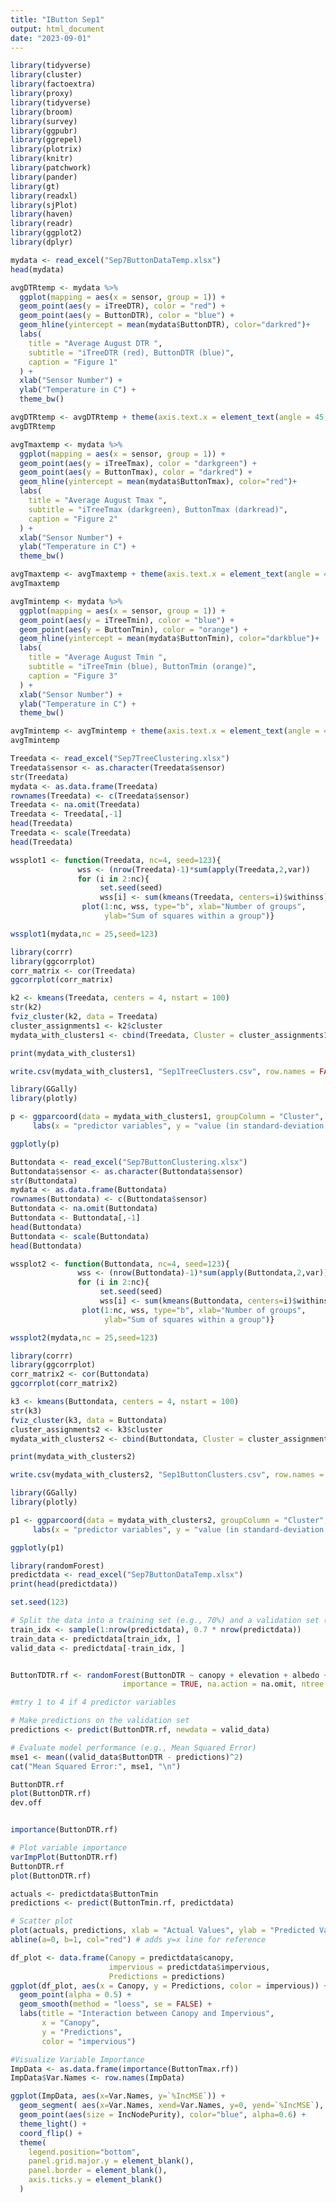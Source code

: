 ```yaml
---
title: "IButton Sep1"
output: html_document
date: "2023-09-01"
---
```


```r
library(tidyverse)
library(cluster)
library(factoextra)
library(proxy)
library(tidyverse)
library(broom)
library(survey)
library(ggpubr) 
library(ggrepel) 
library(plotrix)
library(knitr)
library(patchwork)
library(pander)
library(gt)
library(readxl)
library(sjPlot)
library(haven)
library(readr)
library(ggplot2)
library(dplyr)
```

```r
mydata <- read_excel("Sep7ButtonDataTemp.xlsx")
head(mydata)
```

```r
avgDTRtemp <- mydata %>%
  ggplot(mapping = aes(x = sensor, group = 1)) +
  geom_point(aes(y = iTreeDTR), color = "red") +
  geom_point(aes(y = ButtonDTR), color = "blue") +
  geom_hline(yintercept = mean(mydata$ButtonDTR), color="darkred")+
  labs(
    title = "Average August DTR ",
    subtitle = "iTreeDTR (red), ButtonDTR (blue)",
    caption = "Figure 1"
  ) +
  xlab("Sensor Number") +
  ylab("Temperature in C") +
  theme_bw()

avgDTRtemp <- avgDTRtemp + theme(axis.text.x = element_text(angle = 45, hjust = 1))
avgDTRtemp
```
```r
avgTmaxtemp <- mydata %>%
  ggplot(mapping = aes(x = sensor, group = 1)) +
  geom_point(aes(y = iTreeTmax), color = "darkgreen") +
  geom_point(aes(y = ButtonTmax), color = "darkred") +
  geom_hline(yintercept = mean(mydata$ButtonTmax), color="red")+
  labs(
    title = "Average August Tmax ",
    subtitle = "iTreeTmax (darkgreen), ButtonTmax (darkread)",
    caption = "Figure 2"
  ) +
  xlab("Sensor Number") +
  ylab("Temperature in C") +
  theme_bw()

avgTmaxtemp <- avgTmaxtemp + theme(axis.text.x = element_text(angle = 45, hjust = 1))
avgTmaxtemp
```
```r
avgTmintemp <- mydata %>%
  ggplot(mapping = aes(x = sensor, group = 1)) +
  geom_point(aes(y = iTreeTmin), color = "blue") +
  geom_point(aes(y = ButtonTmin), color = "orange") +
  geom_hline(yintercept = mean(mydata$ButtonTmin), color="darkblue")+
  labs(
    title = "Average August Tmin ",
    subtitle = "iTreeTmin (blue), ButtonTmin (orange)",
    caption = "Figure 3"
  ) +
  xlab("Sensor Number") +
  ylab("Temperature in C") +
  theme_bw()

avgTmintemp <- avgTmintemp + theme(axis.text.x = element_text(angle = 45, hjust = 1))
avgTmintemp
```


```r
Treedata <- read_excel("Sep7TreeClustering.xlsx")
Treedata$sensor <- as.character(Treedata$sensor)
str(Treedata)
mydata <- as.data.frame(Treedata)
rownames(Treedata) <- c(Treedata$sensor)
Treedata <- na.omit(Treedata)
Treedata <- Treedata[,-1]
head(Treedata)
Treedata <- scale(Treedata) 
head(Treedata)
```

```r
wssplot1 <- function(Treedata, nc=4, seed=123){
               wss <- (nrow(Treedata)-1)*sum(apply(Treedata,2,var))
               for (i in 2:nc){
                    set.seed(seed)
                    wss[i] <- sum(kmeans(Treedata, centers=i)$withinss)}
                plot(1:nc, wss, type="b", xlab="Number of groups",
                     ylab="Sum of squares within a group")}

wssplot1(mydata,nc = 25,seed=123)
```
```r
library(corrr)
library(ggcorrplot)
corr_matrix <- cor(Treedata)
ggcorrplot(corr_matrix)
```
```r
k2 <- kmeans(Treedata, centers = 4, nstart = 100)
str(k2)
fviz_cluster(k2, data = Treedata)
cluster_assignments1 <- k2$cluster
mydata_with_clusters1 <- cbind(Treedata, Cluster = cluster_assignments1)

print(mydata_with_clusters1)

write.csv(mydata_with_clusters1, "Sep1TreeClusters.csv", row.names = FALSE)
```
```r
library(GGally)
library(plotly)

p <- ggparcoord(data = mydata_with_clusters1, groupColumn = "Cluster", scale = "std") +
     labs(x = "predictor variables", y = "value (in standard-deviation units)", title = "Clustering for iTree Temp")

ggplotly(p)
```

```r
Buttondata <- read_excel("Sep7ButtonClustering.xlsx")
Buttondata$sensor <- as.character(Buttondata$sensor)
str(Buttondata)
mydata <- as.data.frame(Buttondata)
rownames(Buttondata) <- c(Buttondata$sensor)
Buttondata <- na.omit(Buttondata)
Buttondata <- Buttondata[,-1]
head(Buttondata)
Buttondata <- scale(Buttondata)
head(Buttondata)
```
```r
wssplot2 <- function(Buttondata, nc=4, seed=123){
               wss <- (nrow(Buttondata)-1)*sum(apply(Buttondata,2,var))
               for (i in 2:nc){
                    set.seed(seed)
                    wss[i] <- sum(kmeans(Buttondata, centers=i)$withinss)}
                plot(1:nc, wss, type="b", xlab="Number of groups",
                     ylab="Sum of squares within a group")}

wssplot2(mydata,nc = 25,seed=123)

library(corrr)
library(ggcorrplot)
corr_matrix2 <- cor(Buttondata)
ggcorrplot(corr_matrix2)
```
```r
k3 <- kmeans(Buttondata, centers = 4, nstart = 100)
str(k3)
fviz_cluster(k3, data = Buttondata)
cluster_assignments2 <- k3$cluster
mydata_with_clusters2 <- cbind(Buttondata, Cluster = cluster_assignments2)

print(mydata_with_clusters2)

write.csv(mydata_with_clusters2, "Sep1ButtonClusters.csv", row.names = FALSE)
```
```r
library(GGally)
library(plotly)

p1 <- ggparcoord(data = mydata_with_clusters2, groupColumn = "Cluster", scale = "std") +
     labs(x = "predictor variables", y = "value (in standard-deviation units)", title = "Clustering for Button Temp")

ggplotly(p1)
```
```r
library(randomForest)
predictdata <- read_excel("Sep7ButtonDataTemp.xlsx")
print(head(predictdata))

set.seed(123)

# Split the data into a training set (e.g., 70%) and a validation set (e.g., 30%)
train_idx <- sample(1:nrow(predictdata), 0.7 * nrow(predictdata))
train_data <- predictdata[train_idx, ]
valid_data <- predictdata[-train_idx, ]


ButtonTDTR.rf <- randomForest(ButtonDTR ~ canopy + elevation + albedo + impervious, data = train_data, mtry = 4,
                         importance = TRUE, na.action = na.omit, ntree = 500)

#mtry 1 to 4 if 4 predictor variables

# Make predictions on the validation set
predictions <- predict(ButtonDTR.rf, newdata = valid_data)

# Evaluate model performance (e.g., Mean Squared Error)
mse1 <- mean((valid_data$ButtonDTR - predictions)^2)
cat("Mean Squared Error:", mse1, "\n")

ButtonDTR.rf
plot(ButtonDTR.rf)
dev.off


importance(ButtonDTR.rf)

# Plot variable importance
varImpPlot(ButtonDTR.rf)
ButtonDTR.rf
plot(ButtonDTR.rf)

actuals <- predictdata$ButtonTmin
predictions <- predict(ButtonTmin.rf, predictdata)

# Scatter plot
plot(actuals, predictions, xlab = "Actual Values", ylab = "Predicted Values", main = "Actual vs. Predicted")
abline(a=0, b=1, col="red") # adds y=x line for reference

df_plot <- data.frame(Canopy = predictdata$canopy, 
                      impervious = predictdata$impervious, 
                      Predictions = predictions)
ggplot(df_plot, aes(x = Canopy, y = Predictions, color = impervious)) +
  geom_point(alpha = 0.5) + 
  geom_smooth(method = "loess", se = FALSE) +
  labs(title = "Interaction between Canopy and Impervious",
       x = "Canopy", 
       y = "Predictions", 
       color = "impervious")

```

```r
#Visualize Variable Importance
ImpData <- as.data.frame(importance(ButtonTmax.rf))
ImpData$Var.Names <- row.names(ImpData)

ggplot(ImpData, aes(x=Var.Names, y=`%IncMSE`)) +
  geom_segment( aes(x=Var.Names, xend=Var.Names, y=0, yend=`%IncMSE`), color="skyblue") +
  geom_point(aes(size = IncNodePurity), color="blue", alpha=0.6) +
  theme_light() +
  coord_flip() +
  theme(
    legend.position="bottom",
    panel.grid.major.y = element_blank(),
    panel.border = element_blank(),
    axis.ticks.y = element_blank()
  )
```

